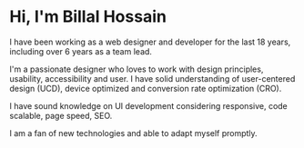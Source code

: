 # Hi, I'm Billal Hossain

I have been working as a web designer and developer for the last 18 years, including over 6 years as a team lead.

I'm a passionate designer who loves to work with design principles, usability, accessibility and user. I have solid understanding of user-centered design (UCD), device optimized and conversion rate optimization (CRO).

I have sound knowledge on UI development considering responsive, code scalable, page speed, SEO.

I am a fan of new technologies and able to adapt myself promptly.
